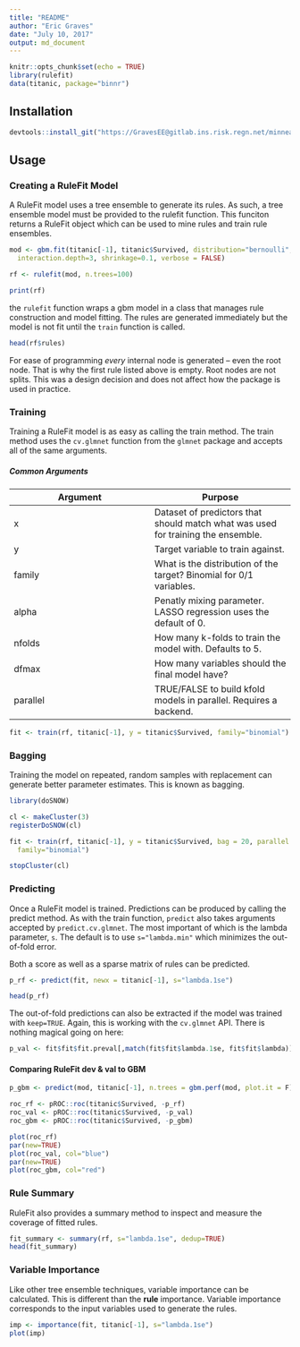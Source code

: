 ```yaml
---
title: "README"
author: "Eric Graves"
date: "July 10, 2017"
output: md_document
---
```


```r
knitr::opts_chunk$set(echo = TRUE)
library(rulefit)
data(titanic, package="binnr")
```

## Installation

```r
devtools::install_git("https://GravesEE@gitlab.ins.risk.regn.net/minneapolis-r-packages/rulefit.git")
```

## Usage

### Creating a RuleFit Model

A RuleFit model uses a tree ensemble to generate its rules. As such, a tree 
ensemble model must be provided to the rulefit function. This funciton returns
a RuleFit object which can be used to mine rules and train rule ensembles.

```r

mod <- gbm.fit(titanic[-1], titanic$Survived, distribution="bernoulli",
  interaction.depth=3, shrinkage=0.1, verbose = FALSE)

rf <- rulefit(mod, n.trees=100)

print(rf)
```

the `rulefit` function wraps a gbm model in a class that manages rule
construction and model fitting. The rules are generated immediately but the
model is not fit until the `train` function is called.

```r
head(rf$rules)
```

For ease of programming *every* internal node is generated -- even the root
node. That is why the first rule listed above is empty. Root nodes are not
splits. This was a design decision and does not affect how the package is used
in practice.

### Training

Training a RuleFit model is as easy as calling the train method. The train
method uses the `cv.glmnet` function from the `glmnet` package and accepts all
of the same arguments.

##### Common Arguments
Argument | Purpose
---|---
x | Dataset of predictors that should match what was used for training the ensemble.
y | Target variable to train against.
family | What is the distribution of the target? Binomial for 0/1 variables.
alpha | Penatly mixing parameter. LASSO regression uses the default of 0.
nfolds | How many k-folds to train the model with. Defaults to 5.
dfmax | How many variables should the final model have?
parallel | TRUE/FALSE to build kfold models in parallel. Requires a backend.

```r
fit <- train(rf, titanic[-1], y = titanic$Survived, family="binomial")
```

### Bagging

Training the model on repeated, random samples with replacement can generate
better parameter estimates. This is known as bagging.

```r
library(doSNOW)

cl <- makeCluster(3)
registerDoSNOW(cl)

fit <- train(rf, titanic[-1], y = titanic$Survived, bag = 20, parallel = TRUE, 
  family="binomial")

stopCluster(cl)
```

### Predicting

Once a RuleFit model is trained. Predictions can be produced by calling the 
predict method. As with the train function, `predict` also takes arguments
accepted by `predict.cv.glmnet`. The most important of which is the lambda
parameter, `s`. The default is to use `s="lambda.min"` which minimizes the
out-of-fold error.

Both a score as well as a sparse matrix of rules can be predicted.

```r
p_rf <- predict(fit, newx = titanic[-1], s="lambda.1se")

head(p_rf)
```

The out-of-fold predictions can also be extracted if the model was trained with
`keep=TRUE`. Again, this is working with the `cv.glmnet` API. There is nothing
magical going on here:

```r
p_val <- fit$fit$fit.preval[,match(fit$fit$lambda.1se, fit$fit$lambda)]
```

#### Comparing RuleFit dev & val to GBM

```r

p_gbm <- predict(mod, titanic[-1], n.trees = gbm.perf(mod, plot.it = F))

roc_rf <- pROC::roc(titanic$Survived, -p_rf)
roc_val <- pROC::roc(titanic$Survived, -p_val)
roc_gbm <- pROC::roc(titanic$Survived, -p_gbm)

plot(roc_rf)
par(new=TRUE)
plot(roc_val, col="blue")
par(new=TRUE)
plot(roc_gbm, col="red")

```

### Rule Summary

RuleFit also provides a summary method to inspect and measure the coverage of
fitted rules.

```r

fit_summary <- summary(rf, s="lambda.1se", dedup=TRUE)
head(fit_summary)

```

### Variable Importance

Like other tree ensemble techniques, variable importance can be calculated. This
is different than the **rule** importance. Variable importance corresponds to
the input variables used to generate the rules.

```r
imp <- importance(fit, titanic[-1], s="lambda.1se")
plot(imp)
```